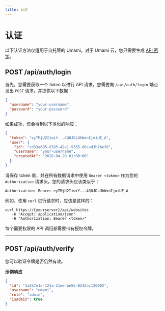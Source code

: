 ```yaml
---
title: 认证
---
```


# 认证

以下认证方法仅适用于自托管的 Umami。对于 Umami 云，您只需要生成 [API 密钥](/docs/cloud/api-key)。

## POST /api/auth/login

首先，您需要获取一个 _token_ 以进行 API 请求。您需要向 `/api/auth/login` 端点发出 `POST` 请求，并提供以下数据：

```json
{
  "username": "your-username",
  "password": "your-password"
}
```

如果成功，您会得到以下类似的响应：

```json
{
  "token": "eyTMjU2IiwiY...4Q0JDLUhWxnIjoiUE_A",
  "user": {
    "id": "cd33a605-d785-42a1-9365-d6cad3b7befd",
    "username": "your-username",
    "createdAt": "2020-04-20 01:00:00"
  }
}
```

请保存 token 值，并在所有数据请求中使用 `Bearer <token>` 作为您的 `Authorization` 请求头。您的请求头应该类似于：

```http request
Authorization: Bearer eyTMjU2IiwiY...4Q0JDLUhWxnIjoiUE_A
```

例如，使用 `curl` 进行请求时，应该是这样的：

```shell
curl https://{yourserver}/api/websites
   -H "Accept: application/json"
   -H "Authorization: Bearer <token>"
```

每个需要权限的 API 调用都需要带有授权令牌。

---

## POST /api/auth/verify

您可以验证令牌是否仍然有效。

**示例响应**

```json
{
  "id": "1a457e1a-121a-11ee-be56-0242ac120002",
  "username": "umami",
  "role": "admin",
  "isAdmin": true
}
```
